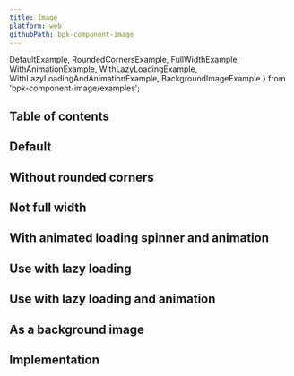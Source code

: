 ```yaml
---
title: Image
platform: web
githubPath: bpk-component-image
---
```



  DefaultExample, 
  RoundedCornersExample, 
  FullWidthExample, 
  WithAnimationExample, 
  WithLazyLoadingExample, 
  WithLazyLoadingAndAnimationExample, 
  BackgroundImageExample 
} from 'bpk-component-image/examples';

## Table of contents

## Default

<PresentationBlock>
  <FullWidthExample />
</PresentationBlock>

## Without rounded corners

<PresentationBlock>
  <RoundedCornersExample />
</PresentationBlock>

## Not full width

<PresentationBlock>
  <DefaultExample />
</PresentationBlock>

## With animated loading spinner and animation

<PresentationBlock>
  <WithAnimationExample />
</PresentationBlock>

## Use with lazy loading

<PresentationBlock>
  <WithLazyLoadingExample />
</PresentationBlock>

## Use with lazy loading and animation

<PresentationBlock>
  <WithLazyLoadingAndAnimationExample />
</PresentationBlock>

## As a background image

<PresentationBlock>
  <BackgroundImageExample />
</PresentationBlock>

## Implementation

<Readme file={readme} />
